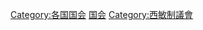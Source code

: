 {{Catnav|頁面分類|……|馬來西亞政府|马来西亚联邦政府}}
{{Catnav|頁面分類|……|馬來西亞政府|马来西亚立法机构}}
{{Catmore}}
[[Category:各国国会|Category:各国国会]]
[[Category:马来西亚立法机构|国会]]
[[Category:西敏制議會|Category:西敏制議會]]